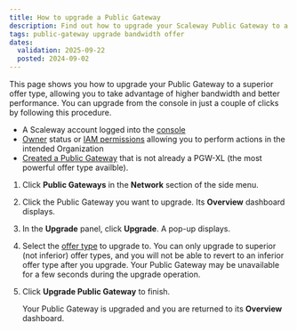 ```yaml
---
title: How to upgrade a Public Gateway
description: Find out how to upgrade your Scaleway Public Gateway to a more powerful commercial offer type, with just a couple of clicks in the Scaleway console.
tags: public-gateway upgrade bandwidth offer
dates:
  validation: 2025-09-22
  posted: 2024-09-02
---
```



This page shows you how to upgrade your Public Gateway to a superior offer type, allowing you to take advantage of higher bandwidth and better performance. You can upgrade from the console in just a couple of clicks by following this procedure.

<Requirements />

- A Scaleway account logged into the [console](https://console.scaleway.com)
- [Owner](/iam/concepts/#owner) status or [IAM permissions](/iam/concepts/#permission) allowing you to perform actions in the intended Organization
- [Created a Public Gateway](/public-gateways/how-to/create-a-public-gateway/) that is not already a PGW-XL (the most powerful offer type availble).

1. Click **Public Gateways** in the **Network** section of the side menu.
2. Click the Public Gateway you want to upgrade. Its **Overview** dashboard displays.
3. In the **Upgrade** panel, click **Upgrade**. A pop-up displays.
4. Select the [offer type](https://www.scaleway.com/en/pricing/network/#public-gateway) to upgrade to. 
    <Message type="note">
    You can only upgrade to superior (not inferior) offer types, and you will not be able to revert to an inferior offer type after you upgrade. Your Public Gateway may be unavailable for a few seconds during the upgrade operation.
    </Message>
5. Click **Upgrade Public Gateway** to finish.

    Your Public Gateway is upgraded and you are returned to its **Overview** dashboard.